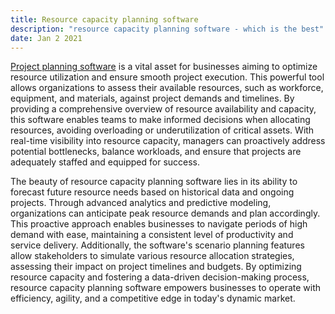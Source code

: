 ```yaml
---
title: Resource capacity planning software
description: "resource capacity planning software - which is the best"
date: Jan 2 2021
---
```



[Project planning software](https://www.kelloo.com/resource-planning-software/ "Project capacity planning software") is a vital asset for businesses aiming to optimize resource utilization and ensure smooth project execution. This powerful tool allows organizations to assess their available resources, such as workforce, equipment, and materials, against project demands and timelines. By providing a comprehensive overview of resource availability and capacity, this software enables teams to make informed decisions when allocating resources, avoiding overloading or underutilization of critical assets. With real-time visibility into resource capacity, managers can proactively address potential bottlenecks, balance workloads, and ensure that projects are adequately staffed and equipped for success.

The beauty of resource capacity planning software lies in its ability to forecast future resource needs based on historical data and ongoing projects. Through advanced analytics and predictive modeling, organizations can anticipate peak resource demands and plan accordingly. This proactive approach enables businesses to navigate periods of high demand with ease, maintaining a consistent level of productivity and service delivery. Additionally, the software's scenario planning features allow stakeholders to simulate various resource allocation strategies, assessing their impact on project timelines and budgets. By optimizing resource capacity and fostering a data-driven decision-making process, resource capacity planning software empowers businesses to operate with efficiency, agility, and a competitive edge in today's dynamic market.